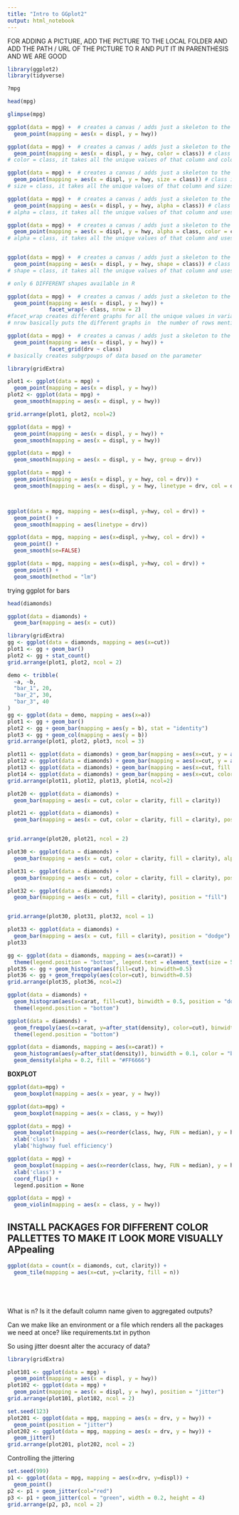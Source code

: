 ```yaml
---
title: "Intro to GGplot2"
output: html_notebook
---
```


FOR ADDING A PICTURE, ADD THE PICTURE TO THE LOCAL FOLDER AND ADD THE PATH / URL OF THE PICTURE TO R AND PUT IT IN PARENTHESIS AND WE ARE GOOD


```r
library(ggplot2)
library(tidyverse)

?mpg

head(mpg)

glimpse(mpg)

ggplot(data = mpg) +  # creates a canvas / adds just a skeleton to the actual graph we eentually want to build
  geom_point(mapping = aes(x = displ, y = hwy))

ggplot(data = mpg) +  # creates a canvas / adds just a skeleton to the actual graph we eentually want to build
  geom_point(mapping = aes(x = displ, y = hwy, color = class)) # class is a column / data point / variable in the dataset, and when we say
# color = class, it takes all the unique values of that column and colors it differently

ggplot(data = mpg) +  # creates a canvas / adds just a skeleton to the actual graph we eentually want to build
  geom_point(mapping = aes(x = displ, y = hwy, size = class)) # class is a column / data point / variable in the dataset, and when we say
# size = class, it takes all the unique values of that column and sizes it differently

ggplot(data = mpg) +  # creates a canvas / adds just a skeleton to the actual graph we eentually want to build
  geom_point(mapping = aes(x = displ, y = hwy, alpha = class)) # class is a column / data point / variable in the dataset, and when we say
# alpha = class, it takes all the unique values of that column and uses different levels of transparency with it.

ggplot(data = mpg) +  # creates a canvas / adds just a skeleton to the actual graph we eentually want to build
  geom_point(mapping = aes(x = displ, y = hwy, alpha = class, color = class)) # class is a column / data point / variable in the dataset, and when we say
# alpha = class, it takes all the unique values of that column and uses different levels of transparency with it.


ggplot(data = mpg) +  # creates a canvas / adds just a skeleton to the actual graph we eentually want to build
  geom_point(mapping = aes(x = displ, y = hwy, shape = class)) # class is a column / data point / variable in the dataset, and when we say
# shape = class, it takes all the unique values of that column and uses different shapes built in with ggplot2.

# only 6 DIFFERENT shapes available in R

ggplot(data = mpg) +  # creates a canvas / adds just a skeleton to the actual graph we eentually want to build
  geom_point(mapping = aes(x = displ, y = hwy)) +
             facet_wrap(~ class, nrow = 2)
#facet_wrap creates different graphs for all the unique values in variables
# nrow basically puts the different graphs in  the number of rows mentioned in the code above

ggplot(data = mpg) +  # creates a canvas / adds just a skeleton to the actual graph we eentually want to build
  geom_point(mapping = aes(x = displ, y = hwy)) +
             facet_grid(drv ~ class)
# basically creates subgrpoups of data based on the parameter
```
```r
library(gridExtra)

plot1 <- ggplot(data = mpg) + 
  geom_point(mapping = aes(x = displ, y = hwy))
plot2 <- ggplot(data = mpg) + 
  geom_smooth(mapping = aes(x = displ, y = hwy))

grid.arrange(plot1, plot2, ncol=2)

ggplot(data = mpg) + 
  geom_point(mapping = aes(x = displ, y = hwy)) + 
  geom_smooth(mapping = aes(x = displ, y = hwy))

ggplot(data = mpg) + 
  geom_smooth(mapping = aes(x = displ, y = hwy, group = drv))

ggplot(data = mpg) + 
  geom_point(mapping = aes(x = displ, y = hwy, col = drv)) + 
  geom_smooth(mapping = aes(x = displ, y = hwy, linetype = drv, col = drv))



ggplot(data = mpg, mapping = aes(x=displ, y=hwy, col = drv)) +
  geom_point() + 
  geom_smooth(mapping = aes(linetype = drv))

ggplot(data = mpg, mapping = aes(x=displ, y=hwy, col = drv)) +
  geom_point() + 
  geom_smooth(se=FALSE)

ggplot(data = mpg, mapping = aes(x=displ, y=hwy, col = drv)) +
  geom_point() + 
  geom_smooth(method = "lm")


```

trying ggplot for bars

```r

head(diamonds)

ggplot(data = diamonds) +
  geom_bar(mapping = aes(x = cut))
```


```r
library(gridExtra)
gg <- ggplot(data = diamonds, mapping = aes(x=cut))
plot1 <- gg + geom_bar()
plot2 <- gg + stat_count()
grid.arrange(plot1, plot2, ncol = 2)
```

```r
demo <- tribble(
  ~a, ~b,
  "bar_1", 20,
  "bar_2", 30,
  "bar_3", 40
)
gg <- ggplot(data = demo, mapping = aes(x=a))
plot1 <- gg + geom_bar()
plot2 <- gg + geom_bar(mapping = aes(y = b), stat = "identity")
plot3 <- gg + geom_col(mapping = aes(y = b))
grid.arrange(plot1, plot2, plot3, ncol = 3)
```
```r
plot11 <- ggplot(data = diamonds) + geom_bar(mapping = aes(x=cut, y = after_stat(prop), group = 1, fill = cut))
plot12 <- ggplot(data = diamonds) + geom_bar(mapping = aes(x=cut, y = after_stat(prop)))
plot13 <- ggplot(data = diamonds) + geom_bar(mapping = aes(x=cut, fill = cut))
plot14 <- ggplot(data = diamonds) + geom_bar(mapping = aes(x=cut, color = cut))
grid.arrange(plot11, plot12, plot13, plot14, ncol=2)
```

```r
plot20 <- ggplot(data = diamonds) + 
  geom_bar(mapping = aes(x = cut, color = clarity, fill = clarity))

plot21 <- ggplot(data = diamonds) + 
  geom_bar(mapping = aes(x = cut, color = clarity, fill = clarity), position = "identity") # not the ideal way to draw a graph


grid.arrange(plot20, plot21, ncol = 2)
```

```r
plot30 <- ggplot(data = diamonds) + 
  geom_bar(mapping = aes(x = cut, color = clarity, fill = clarity), alpha = 1/5, position = "identity")

plot31 <- ggplot(data = diamonds) + 
  geom_bar(mapping = aes(x = cut, color = clarity, fill = clarity), position = "identity", fill = NA) # not the ideal way to draw a graph either

plot32 <- ggplot(data = diamonds) + 
  geom_bar(mapping = aes(x = cut, fill = clarity), position = "fill")


grid.arrange(plot30, plot31, plot32, ncol = 1)
```

```r
plot33 <- ggplot(data = diamonds) + 
  geom_bar(mapping = aes(x = cut, fill = clarity), position = "dodge")
plot33
```

```r
gg <- ggplot(data = diamonds, mapping = aes(x=carat)) +
  theme(legend.position = "bottom", legend.text = element_text(size = 5))
plot35 <- gg + geom_histogram(aes(fill=cut), binwidth=0.5)
plot36 <- gg + geom_freqpoly(aes(color=cut), binwidth=0.5)
grid.arrange(plot35, plot36, ncol=2)
```

```r
ggplot(data = diamonds) + 
  geom_histogram(aes(x=carat, fill=cut), binwidth = 0.5, position = "dodge") +
  theme(legend.position = "bottom")
```

```r
ggplot(data = diamonds) + 
  geom_freqpoly(aes(x=carat, y=after_stat(density), color=cut), binwidth = 0.5) +
  theme(legend.position = "bottom")
```

```r
ggplot(data = diamonds, mapping = aes(x=carat)) + 
  geom_histogram(aes(y=after_stat(density)), binwidth = 0.1, color = "black", fill = "white") +
  geom_density(alpha = 0.2, fill = "#FF6666")
```
**BOXPLOT**

```r
ggplot(data=mpg) + 
  geom_boxplot(mapping = aes(x = year, y = hwy))
```

```r
ggplot(data=mpg) + 
  geom_boxplot(mapping = aes(x = class, y = hwy))
```
```r
ggplot(data = mpg) + 
  geom_boxplot(mapping = aes(x=reorder(class, hwy, FUN = median), y = hwy)) + 
  xlab('class')
  ylab('highway fuel efficiency')
```

```r
ggplot(data = mpg) + 
  geom_boxplot(mapping = aes(x=reorder(class, hwy, FUN = median), y = hwy, fill = class)) + 
  xlab('class') +
  coord_flip() + 
  legend.position = None
```

```r
ggplot(data = mpg) + 
  geom_violin(mapping = aes(x = class, y = hwy))
```
## INSTALL PACKAGES FOR DIFFERENT COLOR PALLETTES TO MAKE IT LOOK MORE VISUALLY APpealing


```r

ggplot(data = count(x = diamonds, cut, clarity)) + 
  geom_tile(mapping = aes(x=cut, y=clarity, fill = n))






```

What is n? Is it the default column name given to aggregated outputs?

Can we make like an environment or a file which renders all the packages we need at once? like requirements.txt in python    

So using jitter doesnt alter the accuracy of data?

```r
library(gridExtra)

plot101 <- ggplot(data = mpg) + 
  geom_point(mapping = aes(x = displ, y = hwy))
plot102 <- ggplot(data = mpg) + 
  geom_point(mapping = aes(x = displ, y = hwy), position = "jitter")
grid.arrange(plot101, plot102, ncol = 2)
```



```r
set.seed(123)
plot201 <- ggplot(data = mpg, mapping = aes(x = drv, y = hwy)) + 
  geom_point(position = "jitter")
plot202 <- ggplot(data = mpg, mapping = aes(x = drv, y = hwy)) + 
  geom_jitter()
grid.arrange(plot201, plot202, ncol = 2)
```


Controlling the jittering

```r
set.seed(999)
p1 <- ggplot(data = mpg, mapping = aes(x=drv, y=displ)) +
  geom_point()
p2 <- p1 + geom_jitter(col="red")
p3 <- p1 + geom_jitter(col = "green", width = 0.2, height = 4)
grid.arrange(p2, p3, ncol = 2)
```




